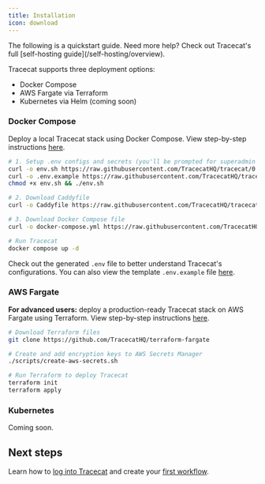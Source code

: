```yaml
---
title: Installation
icon: download
---
```



<Info>
  The following is a quickstart guide. Need more help? Check out Tracecat's full
  [self-hosting guide](/self-hosting/overview).
</Info>

Tracecat supports three deployment options:

- Docker Compose
- AWS Fargate via Terraform
- Kubernetes via Helm (coming soon)

### Docker Compose

<DeploymentNote />

Deploy a local Tracecat stack using Docker Compose. View step-by-step instructions [here](https://docs.tracecat.com/self-hosting/deployment-options/docker-compose).

<BasicAuthWarning />

```bash
# 1. Setup .env configs and secrets (you'll be prompted for superadmin email)
curl -o env.sh https://raw.githubusercontent.com/TracecatHQ/tracecat/0.44.0/env.sh
curl -o .env.example https://raw.githubusercontent.com/TracecatHQ/tracecat/0.44.0/.env.example
chmod +x env.sh && ./env.sh

# 2. Download Caddyfile
curl -o Caddyfile https://raw.githubusercontent.com/TracecatHQ/tracecat/0.44.0/Caddyfile

# 3. Download Docker Compose file
curl -o docker-compose.yml https://raw.githubusercontent.com/TracecatHQ/tracecat/0.44.0/docker-compose.yml

# Run Tracecat
docker compose up -d
```

<PublicUrlNote />

Check out the generated `.env` file to better understand Tracecat's configurations.
You can also view the template `.env.example` file [here](https://github.com/TracecatHQ/tracecat/blob/0.44.0/.env.example).

### AWS Fargate

**For advanced users:** deploy a production-ready Tracecat stack on AWS Fargate using Terraform. View step-by-step instructions [here](https://docs.tracecat.com/self-hosting/deployment-options/aws-ecs).

```bash
# Download Terraform files
git clone https://github.com/TracecatHQ/terraform-fargate

# Create and add encryption keys to AWS Secrets Manager
./scripts/create-aws-secrets.sh

# Run Terraform to deploy Tracecat
terraform init
terraform apply
```

### Kubernetes

Coming soon.

## Next steps

Learn how to [log into Tracecat](/quickstart/admin) and create your [first workflow](/quickstart/tutorial).
